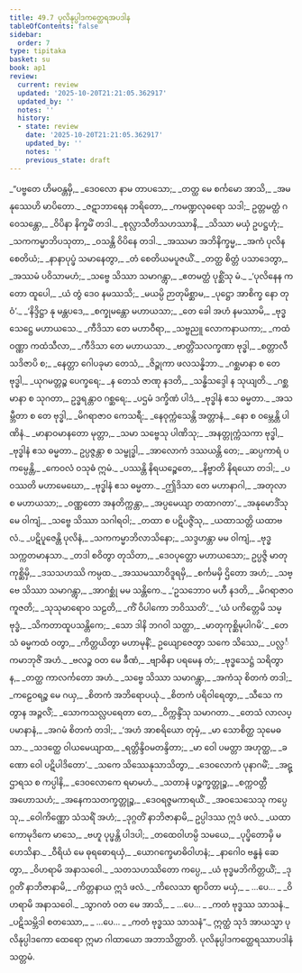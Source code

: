```yaml
---
title: 49.7 ပုလိနုပ္ပါဒကတ္ထေရအပဒါန
tableOfContents: false
sidebar:
  order: 7
type: tipitaka
basket: su
book: ap1
review:
  current: review
  updated: '2025-10-20T21:21:05.362917'
  updated_by: ''
  notes: ''
  history:
  - state: review
    date: '2025-10-20T21:21:05.362917'
    updated_by: ''
    notes: ''
    previous_state: draft
---
```



<DynamicBreadcrumb />


<ReviewStatus review={frontmatter.review} showDetails={true} />

<HypothesisAnnotation frontmatter={frontmatter} />

<Division number="111" book="ap1" e="ch" v="20" p="438">

<Paragraph number="6308" type="verses" book="ap1">
_“ပဗ္ဗတေ ဟိမဝန္တမှိ,_  
_ဒေဝလော နာမ တာပသော;_  
_တတ္ထ မေ စင်္ကမော အာသိ,_  
_အမနုဿေဟိ မာပိတော._  

</Paragraph>

</Division>
<Division number="112" book="ap1" e="ch" v="20" p="438">

<Paragraph number="6309" type="verses" book="ap1">
_ဇဋာဘာရေန ဘရိတော,_  
_ကမဏ္ဍလုဓရော သဒါ;_  
ဥတ္တမတ္ထံ ဂဝေသန္တော,_  
_ဝိပိနာ နိက္ခမိံ တဒါ._  

</Paragraph>

</Division>
<Division number="113" book="ap1" e="ch" v="20" p="438">

<Paragraph number="6310" type="verses" book="ap1">
_စုလ္လာသီတိသဟဿာနိ,_  
_သိဿာ မယှံ ဥပဋ္ဌဟုံ;_  
_သကကမ္မာဘိပသုတာ,_  
_ဝသန္တိ ဝိပိနေ တဒါ._  

</Paragraph>

</Division>
<Division number="114" book="ap1" e="ch" v="20" p="438">

<Paragraph number="6311" type="verses" book="ap1">
_အဿမာ အဘိနိက္ခမ္မ,_  
_အကံ ပုလိနစေတိယံ;_  
_နာနာပုပ္ဖံ သမာနေတွာ,_  
_တံ စေတိယမပူဇယိံ._  

</Paragraph>

</Division>
<Division number="115" book="ap1" e="ch" v="20" p="438">

<Paragraph number="6312" type="verses" book="ap1">
_တတ္ထ စိတ္တံ ပသာဒေတွာ,_  
_အဿမံ ပဝိသာမဟံ;_  
_သဗ္ဗေ သိဿာ သမာဂန္တွာ,_  
_ဧတမတ္ထံ ပုစ္ဆိံသု မံ._  

</Paragraph>

</Division>
<Division number="116" book="ap1" e="ch" v="20" p="438">

<Paragraph number="6313" type="verses" book="ap1">
_‘ပုလိနေန ကတော ထူပေါ,_  
_ယံ တွံ ဒေဝ နမဿသိ;_  
_မယမ္ပိ ဉာတုမိစ္ဆာမ,_  
_ပုဋ္ဌော အာစိက္ခ နော တုဝံ’._  

</Paragraph>

</Division>
<Division number="117" book="ap1" e="ch" v="20" p="438">

<Paragraph number="6314" type="verses" book="ap1">
_‘နိဒ္ဒိဋ္ဌာ နု မန္တပဒေ,_  
_စက္ခုမန္တော မဟာယသာ;_  
_တေ ခေါ အဟံ နမဿာမိ,_  
_ဗုဒ္ဓသေဋ္ဌေ မဟာယသေ._  

</Paragraph>

</Division>
<Division number="118" book="ap1" e="ch" v="20" p="438">

<Paragraph number="6315" type="verses" book="ap1">
_ကီဒိသာ တေ မဟာဝီရာ,_  
_သဗ္ဗညူ လောကနာယကာ;_  
_ကထံဝဏ္ဏာ ကထံသီလာ,_  
_ကီဒိသာ တေ မဟာယသာ._  

</Paragraph>

</Division>
<Division number="119" book="ap1" e="ch" v="20" p="439">

<Paragraph number="6316" type="verses" book="ap1">
_ဗာတ္တိံသလက္ခဏာ ဗုဒ္ဓါ,_  
_စတ္တာလီသဒိဇာပိ စ;_  
_နေတ္တာ ဂေါပခုမာ တေသံ,_  
_ဇိဉ္ဇုကာ ဖလသန္နိဘာ._  

</Paragraph>

</Division>
<Division number="120" book="ap1" e="ch" v="20" p="439">

<Paragraph number="6317" type="verses" book="ap1">
_ဂစ္ဆမာနာ စ တေ ဗုဒ္ဓါ,_  
_ယုဂမတ္တဉ္စ ပေက္ခရေ;_  
_န တေသံ ဇာဏု နဒတိ,_  
_သန္ဓိသဒ္ဒေါ န သုယျတိ._  

</Paragraph>

</Division>
<Division number="121" book="ap1" e="ch" v="20" p="439">

<Paragraph number="6318" type="verses" book="ap1">
_ဂစ္ဆမာနာ စ သုဂတာ,_  
ဥဒ္ဓရန္တာဝ ဂစ္ဆရေ;_  
_ပဌမံ ဒက္ခိဏံ ပါဒံ,_  
_ဗုဒ္ဓါနံ ဧသ ဓမ္မတာ._  

</Paragraph>

</Division>
<Division number="122" book="ap1" e="ch" v="20" p="439">

<Paragraph number="6319" type="verses" book="ap1">
_အသမ္ဘီတာ စ တေ ဗုဒ္ဓါ,_  
_မိဂရာဇာဝ ကေသရီ;_  
_နေဝုက္ကံသေန္တိ အတ္တာနံ,_  
_နော စ ဝမ္ဘေန္တိ ပါဏိနံ._  

</Paragraph>

</Division>
<Division number="123" book="ap1" e="ch" v="20" p="439">

<Paragraph number="6320" type="verses" book="ap1">
_မာနာဝမာနတော မုတ္တာ,_  
_သမာ သဗ္ဗေသု ပါဏိသု;_  
_အနတ္တုက္ကံသကာ ဗုဒ္ဓါ,_  
_ဗုဒ္ဓါနံ ဧသ ဓမ္မတာ._  

</Paragraph>

</Division>
<Division number="124" book="ap1" e="ch" v="20" p="439">

<Paragraph number="6321" type="verses" book="ap1">
ဥပ္ပဇ္ဇန္တာ စ သမ္ဗုဒ္ဓါ,_  
_အာလောကံ ဒဿယန္တိ တေ;_  
_ဆပ္ပကာရံ ပကမ္ပေန္တိ,_  
_ကေဝလံ ဝသုဓံ ဣမံ._  

</Paragraph>

</Division>
<Division number="125" book="ap1" e="ch" v="20" p="439">

<Paragraph number="6322" type="verses" book="ap1">
_ပဿန္တိ နိရယဉ္စေတေ,_  
_နိဗ္ဗာတိ နိရယော တဒါ;_  
_ပဝဿတိ မဟာမေဃော,_  
_ဗုဒ္ဓါနံ ဧသ ဓမ္မတာ._  

</Paragraph>

</Division>
<Division number="126" book="ap1" e="ch" v="20" p="439">

<Paragraph number="6323" type="verses" book="ap1">
_ဤဒိသာ တေ မဟာနာဂါ,_  
_အတုလာ စ မဟာယသာ;_  
_ဝဏ္ဏတော အနတိက္ကန္တာ,_  
_အပ္ပမေယျာ တထာဂတာ’._  

</Paragraph>

</Division>
<Division number="127" book="ap1" e="ch" v="20" p="439">

<Paragraph number="6324" type="verses" book="ap1">
_အနုမောဒိံသု မေ ဝါကျံ,_  
_သဗ္ဗေ သိဿာ သဂါရဝါ;_  
_တထာ စ ပဋိပဇ္ဇိံသု,_  
_ယထာသတ္တိ ယထာဗလံ._  

</Paragraph>

</Division>
<Division number="128" book="ap1" e="ch" v="20" p="439">

<Paragraph number="6325" type="verses" book="ap1">
_ပဋိပူဇေန္တိ ပုလိနံ,_  
_သကကမ္မာဘိလာသိနော;_  
_သဒ္ဒဟန္တာ မမ ဝါကျံ,_  
_ဗုဒ္ဓသက္ကတမာနသာ._  

</Paragraph>

</Division>
<Division number="129" book="ap1" e="ch" v="20" p="439">

<Paragraph number="6326" type="verses" book="ap1">
_တဒါ စဝိတွာ တုသိတာ,_  
_ဒေဝပုတ္တော မဟာယသော;_  
ဥပ္ပဇ္ဇိ မာတုကုစ္ဆိမှိ,_  
_ဒသသဟဿိ ကမ္ပထ._  

</Paragraph>

</Division>
<Division number="130" book="ap1" e="ch" v="20" p="439">

<Paragraph number="6327" type="verses" book="ap1">
_အဿမဿာဝိဒူရမှိ,_  
_စင်္ကမမှိ ဌိတော အဟံ;_  
_သဗ္ဗေ သိဿာ သမာဂန္တွာ,_  
_အာဂစ္ဆုံ မမ သန္တိကေ._  

</Paragraph>

</Division>
<Division number="131" book="ap1" e="ch" v="20" p="440">

<Paragraph number="6328" type="verses" book="ap1">
_‘ဥသဘောဝ မဟီ နဒတိ,_  
_မိဂရာဇာဝ ကူဇတိ;_  
_သုသုမာရောဝ သဠတိ,_  
_ကိံ ဝိပါကော ဘဝိဿတိ’._  

</Paragraph>

</Division>
<Division number="132" book="ap1" e="ch" v="20" p="440">

<Paragraph number="6329" type="verses" book="ap1">
_‘ယံ ပကိတ္တေမိ သမ္ဗုဒ္ဓံ,_  
_သိကတာထူပသန္တိကေ;_  
_သော ဒါနိ ဘဂဝါ သတ္ထာ,_  
_မာတုကုစ္ဆိမုပါဂမိ’._  

</Paragraph>

</Division>
<Division number="133" book="ap1" e="ch" v="20" p="440">

<Paragraph number="6330" type="verses" book="ap1">
_တေသံ ဓမ္မကထံ ဝတွာ,_  
_ကိတ္တယိတွာ မဟာမုနိံ;_  
ဥယျောဇေတွာ သကေ သိဿေ,_  
_ပလ္လင်္ကမာဘုဇိံ အဟံ._  

</Paragraph>

</Division>
<Division number="134" book="ap1" e="ch" v="20" p="440">

<Paragraph number="6331" type="verses" book="ap1">
_ဗလဉ္စ ဝတ မေ ခီဏံ,_  
_ဗျာဓိနာ ပရမေန တံ;_  
_ဗုဒ္ဓသေဋ္ဌံ သရိတွာန,_  
_တတ္ထ ကာလင်္ကတော အဟံ._  

</Paragraph>

</Division>
<Division number="135" book="ap1" e="ch" v="20" p="440">

<Paragraph number="6332" type="verses" book="ap1">
_သဗ္ဗေ သိဿာ သမာဂန္တွာ,_  
_အကံသု စိတကံ တဒါ;_  
_ကဠေဝရဉ္စ မေ ဂယှ,_  
_စိတကံ အဘိရောပယုံ._  

</Paragraph>

</Division>
<Division number="136" book="ap1" e="ch" v="20" p="440">

<Paragraph number="6333" type="verses" book="ap1">
_စိတကံ ပရိဝါရေတွာ,_  
_သီသေ ကတွာန အဉ္ဇလိံ;_  
_သောကသလ္လပရေတာ တေ,_  
_ဝိက္ကန္ဒိံသု သမာဂတာ._  

</Paragraph>

</Division>
<Division number="137" book="ap1" e="ch" v="20" p="440">

<Paragraph number="6334" type="verses" book="ap1">
_တေသံ လာလပ္ပမာနာနံ,_  
_အဂမံ စိတကံ တဒါ;_  
_‘အဟံ အာစရိယော တုမှံ,_  
_မာ သောစိတ္ထ သုမေဓသာ._  

</Paragraph>

</Division>
<Division number="138" book="ap1" e="ch" v="20" p="440">

<Paragraph number="6335" type="verses" book="ap1">
_သဒတ္ထေ ဝါယမေယျာထ,_  
_ရတ္တိန္ဒိဝမတန္ဒိတာ;_  
_မာ ဝေါ ပမတ္တာ အဟုတ္ထ,_  
_ခဏော ဝေါ ပဋိပါဒိတော’._  

</Paragraph>

</Division>
<Division number="139" book="ap1" e="ch" v="20" p="440">

<Paragraph number="6336" type="verses" book="ap1">
_သကေ သိဿေနုသာသိတွာ,_  
_ဒေဝလောကံ ပုနာဂမိံ;_  
_အဋ္ဌာရသ စ ကပ္ပါနိ,_  
_ဒေဝလောကေ ရမာမဟံ._  

</Paragraph>

</Division>
<Division number="140" book="ap1" e="ch" v="20" p="440">

<Paragraph number="6337" type="verses" book="ap1">
_သတာနံ ပဉ္စက္ခတ္တုဉ္စ,_  
_စက္ကဝတ္တီ အဟောသဟံ;_  
_အနေကသတက္ခတ္တုဉ္စ,_  
_ဒေဝရဇ္ဇမကာရယိံ._  

</Paragraph>

</Division>
<Division number="141" book="ap1" e="ch" v="20" p="440">

<Paragraph number="6338" type="verses" book="ap1">
_အဝသေသေသု ကပ္ပေသု,_  
_ဝေါကိဏ္ဏော သံသရိံ အဟံ;_  
_ဒုဂ္ဂတိံ နာဘိဇာနာမိ,_  
ဥပ္ပါဒဿ ဣဒံ ဖလံ._  

</Paragraph>

</Division>
<Division number="142" book="ap1" e="ch" v="20" p="440">

<Paragraph number="6339" type="verses" book="ap1">
_ယထာ ကောမုဒိကေ မာသေ,_  
_ဗဟူ ပုပ္ဖန္တိ ပါဒပါ;_  
_တထေဝါဟမ္ပိ သမယေ,_  
_ပုပ္ဖိတောမှိ မဟေသိနာ._  

</Paragraph>

</Division>
<Division number="143" book="ap1" e="ch" v="20" p="441">

<Paragraph number="6340" type="verses" book="ap1">
_ဝီရိယံ မေ ဓုရဓောရယှံ,_  
_ယောဂက္ခေမာဓိဝါဟနံ;_  
_နာဂေါဝ ဗန္ဓနံ ဆေတွာ,_  
_ဝိဟရာမိ အနာသဝေါ._  

</Paragraph>

</Division>
<Division number="144" book="ap1" e="ch" v="20" p="441">

<Paragraph number="6341" type="verses" book="ap1">
_သတသဟဿိတော ကပ္ပေ,_  
_ယံ ဗုဒ္ဓမဘိကိတ္တယိံ;_  
_ဒုဂ္ဂတိံ နာဘိဇာနာမိ,_  
_ကိတ္တနာယ ဣဒံ ဖလံ._  

</Paragraph>

</Division>
<Division number="145" book="ap1" e="ch" v="20" p="441">

<Paragraph number="6342" type="verses" book="ap1">
_ကိလေသာ ဈာပိတာ မယှံ,_  
_ …ပေ… _  
_ဝိဟရာမိ အနာသဝေါ._  

</Paragraph>

</Division>
<Division number="146" book="ap1" e="ch" v="20" p="441">

<Paragraph number="6343" type="verses" book="ap1">
_သွာဂတံ ဝတ မေ အာသိ,_  
_ …ပေ… _  
_ကတံ ဗုဒ္ဓဿ သာသနံ._  

</Paragraph>

</Division>
<Division number="147" book="ap1" e="ch" v="20" p="441">

<Paragraph number="6344" type="verses" book="ap1">
_ပဋိသမ္ဘိဒါ စတဿော,_  
_ …ပေ… _  
_ကတံ ဗုဒ္ဓဿ သာသနံ”._  

</Paragraph>

<Paragraph number="6345" book="ap1">
ဣတ္ထံ သုဒံ အာယသ္မာ ပုလိနုပ္ပါဒကော ထေရော ဣမာ ဂါထာယော အဘာသိတ္ထာတိ.

</Paragraph>
</Division>

<Paragraph number="6346" type="center" book="ap1">
ပုလိနုပ္ပါဒကတ္ထေရဿာပဒါနံ သတ္တမံ.
</Paragraph>